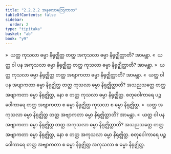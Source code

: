 ```yaml
---
title: "2.2.2.2 အနုလောမဩကာသ"
tableOfContents: false
sidebar:
  order: 2
type: "tipitaka"
basket: "ab"
book: "y9"
---
```



<DynamicBreadcrumb />

<Division number="113" book="y9" e="ch" v="35" p="35">

<Paragraph number="503" book="y9">
»  ယတ္ထ ကုသလာ ဓမ္မာ နိရုဇ္ဈိတ္ထ တတ္ထ အကုသလာ ဓမ္မာ နိရုဇ္ဈိတ္ထာတိ? အာမန္တာ.
</Paragraph>

<Paragraph number="504" book="y9">
«  ယတ္ထ ဝါ ပန အကုသလာ ဓမ္မာ နိရုဇ္ဈိတ္ထ တတ္ထ ကုသလာ ဓမ္မာ နိရုဇ္ဈိတ္ထာတိ? အာမန္တာ.
</Paragraph>

<Paragraph number="505" book="y9">
»  ယတ္ထ ကုသလာ ဓမ္မာ နိရုဇ္ဈိတ္ထ တတ္ထ အဗျာကတာ ဓမ္မာ နိရုဇ္ဈိတ္ထာတိ? အာမန္တာ.
</Paragraph>

<Paragraph number="506" book="y9">
«  ယတ္ထ ဝါ ပန အဗျာကတာ ဓမ္မာ နိရုဇ္ဈိတ္ထ တတ္ထ ကုသလာ ဓမ္မာ နိရုဇ္ဈိတ္ထာတိ?
</Paragraph>

<Paragraph number="507" book="y9">
အသညသတ္တေ တတ္ထ အဗျာကတာ ဓမ္မာ နိရုဇ္ဈိတ္ထ, နော စ တတ္ထ ကုသလာ ဓမ္မာ နိရုဇ္ဈိတ္ထ. စတုဝေါကာရေ ပဉ္စဝေါကာရေ တတ္ထ အဗျာကတာ စ ဓမ္မာ နိရုဇ္ဈိတ္ထ ကုသလာ စ ဓမ္မာ နိရုဇ္ဈိတ္ထ.
</Paragraph>

</Division>
<Division number="114" book="y9" e="ch" v="35" p="35">

<Paragraph number="508" book="y9">
»  ယတ္ထ အကုသလာ ဓမ္မာ နိရုဇ္ဈိတ္ထ တတ္ထ အဗျာကတာ ဓမ္မာ နိရုဇ္ဈိတ္ထာတိ? အာမန္တာ.
</Paragraph>

<Paragraph number="509" book="y9">
«  ယတ္ထ ဝါ ပန အဗျာကတာ ဓမ္မာ နိရုဇ္ဈိတ္ထ တတ္ထ အကုသလာ ဓမ္မာ နိရုဇ္ဈိတ္ထာတိ?
</Paragraph>

<Paragraph number="510" book="y9">
အသညသတ္တေ တတ္ထ အဗျာကတာ ဓမ္မာ နိရုဇ္ဈိတ္ထ, နော စ တတ္ထ အကုသလာ ဓမ္မာ နိရုဇ္ဈိတ္ထ. စတုဝေါကာရေ ပဉ္စဝေါကာရေ တတ္ထ အဗျာကတာ စ ဓမ္မာ နိရုဇ္ဈိတ္ထ အကုသလာ စ ဓမ္မာ နိရုဇ္ဈိတ္ထ.
</Paragraph>
</Division>